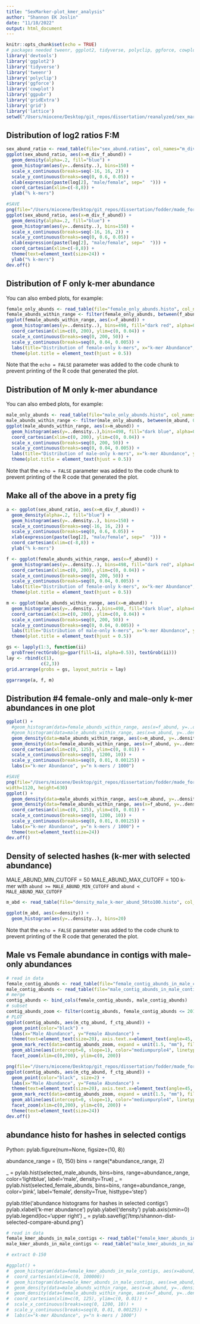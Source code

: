 ```yaml
---
title: "SexMarker-plot_kmer_analysis"
author: "Shannon EK Joslin"
date: "11/18/2022"
output: html_document
---
```


```r
knitr::opts_chunk$set(echo = TRUE)
# packages needed tweenr, ggplot2, tidyverse, polyclip, ggforce, cowplot, ggpubr
library('devtools')
library('ggplot2')
library('tidyverse')
library('tweenr')
library('polyclip')
library('ggforce')
library('cowplot')
library('ggpubr')
library('gridExtra')
library('grid')
library('lattice')
setwd("/Users/miocene/Desktop/git_repos/dissertation/reanalyzed/sex_marker/kmer_analysis/")
```

## Distribution of log2 ratios F:M


```r
sex_abund_ratio <- read_table(file="sex_abund.ratios", col_names="m_div_f_abund")
ggplot(sex_abund_ratio, aes(x=m_div_f_abund)) +
  geom_density(alpha=.2, fill="blue") +
  geom_histogram(aes(y=..density..), bins=150) +
  scale_x_continuous(breaks=seq(-16, 16, 2)) +
  scale_y_continuous(breaks=seq(0, 0.6, 0.05)) +
  xlab(expression(paste(log[2], "male/female", sep="  "))) +
  coord_cartesian(xlim=c(-8,8)) +
  ylab("% k-mers")

#SAVE
png(file="/Users/miocene/Desktop/git_repos/dissertation/fodder/made_for_dissertation/figures/Figure_TK-Distribution_of_log2-male-to-female_ratio.png", width=1120, height=630)
ggplot(sex_abund_ratio, aes(x=m_div_f_abund)) +
  geom_density(alpha=.2, fill="blue") +
  geom_histogram(aes(y=..density..), bins=150) +
  scale_x_continuous(breaks=seq(-16, 16, 2)) +
  scale_y_continuous(breaks=seq(0, 0.6, 0.05)) +
  xlab(expression(paste(log[2], "male/female", sep="  "))) +
  coord_cartesian(xlim=c(-8,8)) +
  theme(text=element_text(size=24)) +
  ylab("% k-mers")
dev.off()
```

## Distribution of F only k-mer abundance

You can also embed plots, for example:

```r
female_only_abunds <- read_table(file="female_only_abunds.histo", col_names="f_abund")
female_abunds_within_range <- filter(female_only_abunds, between(f_abund, 0, 500))
ggplot(female_abunds_within_range, aes(x=f_abund)) +
  geom_histogram(aes(y=..density..), bins=498, fill="dark red", alpha=0.5) +
  coord_cartesian(xlim=c(0, 200), ylim=c(0, 0.04)) +
  scale_x_continuous(breaks=seq(0, 200, 50)) +
  scale_y_continuous(breaks=seq(0, 0.04, 0.005)) +
  labs(title="Distribution of female-only k-mers", x="k-mer Abundance", y="% k-mers") +
  theme(plot.title = element_text(hjust = 0.5))
```

Note that the `echo = FALSE` parameter was added to the code chunk to prevent printing of the R code that generated the plot.

## Distribution of M only k-mer abundance

You can also embed plots, for example:

```r
male_only_abunds <- read_table(file="male_only_abunds.histo", col_names="m_abund")
male_abunds_within_range <- filter(male_only_abunds, between(m_abund, 0, 500))
ggplot(male_abunds_within_range, aes(x=m_abund)) +
  geom_histogram(aes(y=..density..),bins=498, fill="dark blue", alpha=0.5) +
  coord_cartesian(xlim=c(0, 200), ylim=c(0, 0.04)) +
  scale_x_continuous(breaks=seq(0, 200, 50)) +
  scale_y_continuous(breaks=seq(0, 0.04, 0.005)) +
  labs(title="Distribution of male-only k-mers", x="k-mer Abundance", y="% k-mers") +
  theme(plot.title = element_text(hjust = 0.5))
```

Note that the `echo = FALSE` parameter was added to the code chunk to prevent printing of the R code that generated the plot.

## Make all of the above in a prety fig

```r
a <- ggplot(sex_abund_ratio, aes(x=m_div_f_abund)) +
  geom_density(alpha=.2, fill="blue") +
  geom_histogram(aes(y=..density..), bins=150) +
  scale_x_continuous(breaks=seq(-16, 16, 2)) +
  scale_y_continuous(breaks=seq(0, 0.6, 0.05)) +
  xlab(expression(paste(log[2], "male/female", sep="  "))) +
  coord_cartesian(xlim=c(-8,8)) +
  ylab("% k-mers")

f <- ggplot(female_abunds_within_range, aes(x=f_abund)) +
  geom_histogram(aes(y=..density..), bins=498, fill="dark red", alpha=0.5) +
  coord_cartesian(xlim=c(0, 200), ylim=c(0, 0.04)) +
  scale_x_continuous(breaks=seq(0, 200, 50)) +
  scale_y_continuous(breaks=seq(0, 0.04, 0.005)) +
  labs(title="Distribution of female-only k-mers", x="k-mer Abundance", y="% k-mers") +
  theme(plot.title = element_text(hjust = 0.5))

m <- ggplot(male_abunds_within_range, aes(x=m_abund)) +
  geom_histogram(aes(y=..density..),bins=498, fill="dark blue", alpha=0.5) +
  coord_cartesian(xlim=c(0, 200), ylim=c(0, 0.04)) +
  scale_x_continuous(breaks=seq(0, 200, 50)) +
  scale_y_continuous(breaks=seq(0, 0.04, 0.005)) +
  labs(title="Distribution of male-only k-mers", x="k-mer Abundance", y="% k-mers") +
  theme(plot.title = element_text(hjust = 0.5))

gs <- lapply(1:3, function(ii) 
  grobTree(rectGrob(gp=gpar(fill=ii, alpha=0.5)), textGrob(ii)))
lay <- rbind(c(1),
             c(2,3))
grid.arrange(grobs = gs, layout_matrix = lay)

ggarrange(a, f, m)


```



## Distribution #4 female-only and male-only k-mer abundances in one plot


```r
ggplot() +
  #geom_histogram(data=female_abunds_within_range, aes(x=f_abund, y=..density..), bins=500, fill="dark red", alpha=0.5) +
  #geom_histogram(data=male_abunds_within_range, aes(x=m_abund, y=..density..), bins=500, fill="dark blue", alpha=0.5) +
  geom_density(data=male_abunds_within_range, aes(x=m_abund, y=..density..), color="blue", fill="dark blue", alpha=0.5) +
  geom_density(data=female_abunds_within_range, aes(x=f_abund, y=..density..), color="red", fill="dark red", alpha=0.5) +
  coord_cartesian(xlim=c(0, 125), ylim=c(0, 0.01)) +
  scale_x_continuous(breaks=seq(0, 1200, 10)) +
  scale_y_continuous(breaks=seq(0, 0.01, 0.00125)) +
  labs(x="k-mer Abundance", y="n k-mers / 1000")

#SAVE
png(file="/Users/miocene/Desktop/git_repos/dissertation/fodder/made_for_dissertation/figures/Figure_TK-Distribution_of_sex-specific_kmer_abundance.png",
width=1120, height=630)
ggplot() +
  geom_density(data=male_abunds_within_range, aes(x=m_abund, y=..density..), color="blue", fill="dark blue", alpha=0.5) +
  geom_density(data=female_abunds_within_range, aes(x=f_abund, y=..density..), color="red", fill="dark red", alpha=0.5) +
  coord_cartesian(xlim=c(0, 125), ylim=c(0, 0.01)) +
  scale_x_continuous(breaks=seq(0, 1200, 10)) +
  scale_y_continuous(breaks=seq(0, 0.01, 0.00125)) +
  labs(x="k-mer Abundance", y="n k-mers / 1000") +
  theme(text=element_text(size=24))
dev.off()
```





## Density of selected hashes (k-mer with selected abundance)

MALE_ABUND_MIN_CUTOFF = 50
MALE_ABUND_MAX_CUTOFF = 100
k-mer with `abund >= MALE_ABUND_MIN_CUTOFF` and `abund < MALE_ABUND_MAX_CUTOFF`

```r
m_abd <- read_table(file="density_male_k-mer_abund_50to100.histo", col_names="density")

ggplot(m_abd, aes(x=density)) + 
  geom_histogram(aes(y=..density..), bins=20)

```

Note that the `echo = FALSE` parameter was added to the code chunk to prevent printing of the R code that generated the plot.

## Male vs Female abundance in contigs with male-only abundances 


```r
# read in data
female_contig_abunds <- read_table(file="female_contig_abunds_in_male_contigs.histo", col_names="f_ctg_abund")
male_contig_abunds <- read_table(file="male_contig_abunds_in_male_contigs.histo", col_names="m_ctg_abund")
# merge
contig_abunds <- bind_cols(female_contig_abunds, male_contig_abunds)
# subset
contig_abunds_zoom <- filter(contig_abunds, female_contig_abunds <= 201 & male_contig_abunds <= 201)
# PLOT
ggplot(contig_abunds, aes(m_ctg_abund, f_ctg_abund)) +
  geom_point(color="black") +
  labs(x="Male Abundance", y="Female Abundance") +
  theme(text=element_text(size=20), axis.text.x=element_text(angle=45, hjust=1)) +
  geom_mark_rect(data=contig_abunds_zoom, expand = unit(1.5, "mm"), fill="green") +
  geom_abline(aes(intercept=0, slope=1), color="mediumpurple4", linetype="dashed") +
  facet_zoom(xlim=c(0,200), ylim=c(0, 200))

png(file="/Users/miocene/Desktop/git_repos/dissertation/fodder/made_for_dissertation/figures/Figure_TK-male_vs_female_abundance_in_select_contigs.png", width=1120, height=630)
ggplot(contig_abunds, aes(m_ctg_abund, f_ctg_abund)) +
  geom_point(color="black", size=2) +
  labs(x="Male Abundance", y="Female Abundance") +
  theme(text=element_text(size=20), axis.text.x=element_text(angle=45, hjust=1)) +
  geom_mark_rect(data=contig_abunds_zoom, expand = unit(1.5, "mm"), fill="green") +
  geom_abline(aes(intercept=0, slope=1), color="mediumpurple4", linetype="dashed", size=1.5) +
  facet_zoom(xlim=c(0,200), ylim=c(0, 200)) +
  theme(text=element_text(size=24))
dev.off()
```


## abundance histo for hashes in selected contigs
Python:
pylab.figure(num=None, figsize=(10, 8))

abundance_range = (0, 150)
bins = range(*abundance_range, 2)

_ = pylab.hist(selected_male_abunds, bins=bins, range=abundance_range, color='lightblue', label='male', density=True)
_ = pylab.hist(selected_female_abunds, bins=bins, range=abundance_range, color='pink', label='female', density=True, histtype='step')

pylab.title('abundance histograms for hashes in selected contigs')
pylab.xlabel('k-mer abundance')
pylab.ylabel('density')
pylab.axis(xmin=0)
pylab.legend(loc='upper right')
_ = pylab.savefig('/tmp/shannon-dist-selected-compare-abund.png')

```r
# read in data
female_kmer_abunds_in_male_contigs <- read_table("female_kmer_abunds_in_male_contigs.histo", col_names="abund")
male_kmer_abunds_in_male_contigs <- read_table("male_kmer_abunds_in_male_contigs.histo", col_names="abund")

# extract 0-150

#ggplot() +
#  geom_histogram(data=female_kmer_abunds_in_male_contigs, aes(x=abund, y=..density..), bins=500, fill="dark red", alpha=0.5) +
#  coord_cartesian(xlim=c(0, 100000))
#  geom_histogram(data=male_kmer_abunds_in_male_contigs, aes(x=m_abund, y=..density..), bins=500, fill="dark blue", alpha=0.5) +
#  geom_density(data=male_abunds_within_range, aes(x=m_abund, y=..density..), color="blue", fill="dark blue", alpha=0.5) +
#  geom_density(data=female_abunds_within_range, aes(x=f_abund, y=..density..), color="red", fill="dark red", alpha=0.5) +
#  coord_cartesian(xlim=c(0, 125), ylim=c(0, 0.01)) +
#  scale_x_continuous(breaks=seq(0, 1200, 10)) +
#  scale_y_continuous(breaks=seq(0, 0.01, 0.00125)) +
#  labs(x="k-mer Abundance", y="n k-mers / 1000")
```
